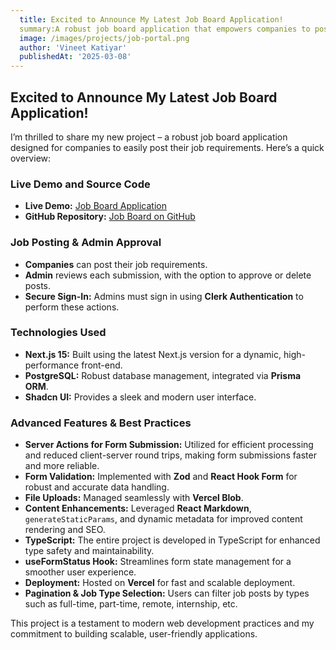 ```yaml
---
  title: Excited to Announce My Latest Job Board Application!
  summary:A robust job board application that empowers companies to post job listings and admins to approve or delete them securely using modern web technologies.
  image: /images/projects/job-portal.png
  author: 'Vineet Katiyar'
  publishedAt: '2025-03-08'
---
```


## Excited to Announce My Latest Job Board Application!

I’m thrilled to share my new project – a robust job board application designed
for companies to easily post their job requirements. Here’s a quick overview:

### Live Demo and Source Code

- **Live Demo:** [Job Board Application](https://job-board-next-15.vercel.app)
- **GitHub Repository:** [Job Board on GitHub](https://github.com/vineetkatiyar/job-board)

### Job Posting & Admin Approval

- **Companies** can post their job requirements.
- **Admin** reviews each submission, with the option to approve or delete posts.
- **Secure Sign-In:** Admins must sign in using **Clerk Authentication** to
  perform these actions.

### Technologies Used

- **Next.js 15:** Built using the latest Next.js version for a dynamic,
  high-performance front-end.
- **PostgreSQL:** Robust database management, integrated via **Prisma ORM**.
- **Shadcn UI:** Provides a sleek and modern user interface.

### Advanced Features & Best Practices

- **Server Actions for Form Submission:** Utilized for efficient processing and
  reduced client-server round trips, making form submissions faster and more
  reliable.
- **Form Validation:** Implemented with **Zod** and **React Hook Form** for
  robust and accurate data handling.
- **File Uploads:** Managed seamlessly with **Vercel Blob**.
- **Content Enhancements:** Leveraged **React Markdown**,
  `generateStaticParams`, and dynamic metadata for improved content rendering
  and SEO.
- **TypeScript:** The entire project is developed in TypeScript for enhanced
  type safety and maintainability.
- **useFormStatus Hook:** Streamlines form state management for a smoother user
  experience.
- **Deployment:** Hosted on **Vercel** for fast and scalable deployment.
- **Pagination & Job Type Selection:** Users can filter job posts by types such
  as full-time, part-time, remote, internship, etc.

This project is a testament to modern web development practices and my
commitment to building scalable, user-friendly applications.
